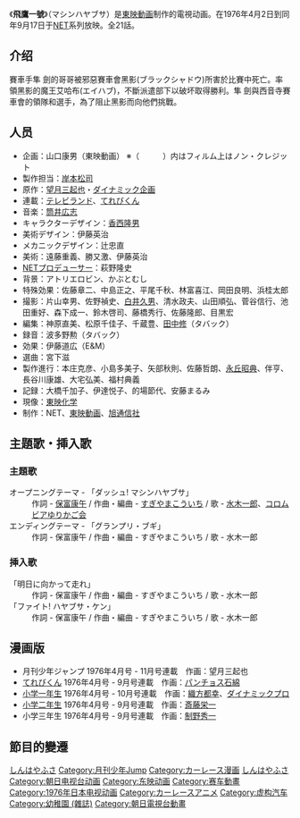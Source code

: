 {{unreferenced|time=2015-01-13T11:28:44+00:00}}
{{Infobox animanga/Headerofja
|title= 飛鷹一號
|image= 
|size= 
|caption= 
|japanese= マシンハヤブサ
|english= 
|kana= 
|romaji= Machine Hayabusa
|genre= 
}}
{{Infobox animanga/TVAnime
|標題= 
|圖像= 
|原案= 
|原作= 望月三起也、ダイナミック企画
|總導演= 
|導演= 
|劇本統籌= 
|編劇= 
|人物原案=
|人物設定= 香西隆男
|機械設定= 辻忠直
|音樂= 筒井廣志
|音樂製作= 
|動畫製作= [[東映動画|東映動画]]
|製作= NET、東映動画、旭通信社
|代理發行= 
|其他代理發行= 
|播放電視台= [[朝日電視台|NET]]
|其他電視台= 
|播放開始= 1976年4月2日
|播放結束= 9月17日
|網路= 
|話數= 21
|其他= 
}}
{{Infobox animanga/Footerofja}}
《'''飛鷹一號'''》（マシンハヤブサ）是[[東映動画|東映動画]]制作的電視动画。在1976年4月2日到同年9月17日于[[朝日電視台|NET]]系列放映。全21話。

==介绍==
賽車手隼 劍的哥哥被邪惡賽車會黑影(ブラックシャドウ)所害於比賽中死亡。率領黑影的魔王艾哈布(エイハブ)，不斷派遣部下以破坏取得勝利。隼 劍與西音寺賽車會的領隊和選手，為了阻止黑影而向他們挑戰。
==人员==
*企画：山口康男（東映動画） ※（　　　）内はフィルム上はノン・クレジット
*製作担当：[[岸本松司|岸本松司]]
*原作：[[望月三起也|望月三起也]]・[[ダイナミック企画|ダイナミック企画]]
*連載：[[テレビランド|テレビランド]]、[[てれびくん|てれびくん]]
*音楽：[[筒井広志|筒井広志]]
*キャラクターデザイン：[[香西隆男|香西隆男]]
*美術デザイン：伊藤英治
*メカニックデザイン：辻忠直
*美術：遠藤重義、勝又激、伊藤英治
*[[テレビ朝日|NET]]プロデューサー：萩野隆史
*背景：アトリエロビン、かぶとむし
*特殊効果：佐藤章二、中島正之、平尾千秋、林富喜江、岡田良明、浜桂太郎
*撮影：片山幸男、佐野禎史、[[白井久男|白井久男]]、清水政夫、山田順弘、菅谷信行、池田重好、森下成一、鈴木啓司、藤橋秀行、佐藤隆郎、目黒宏
*編集：神原直美、松原千佳子、千蔵豊、[[田中修|田中修]]（タバック）
*録音：波多野勲（タバック）
*効果：伊藤道広（E&M）
*選曲：宮下滋
*製作進行：本庄克彦、小島多美子、矢部秋則、佐藤哲朗、[[永丘昭典|永丘昭典]]、伴亨、長谷川康雄、大宅弘美、福村典義
*記録：大橋千加子、伊達悦子、的場節代、安藤まるみ
*現像：[[東映ラボ・テック|東映化学]]
*制作：NET、[[東映アニメーション|東映動画]]、[[アサツー_ディ・ケイ|旭通信社]]
== 主題歌・挿入歌 ==


=== 主題歌 ===
;オープニングテーマ - 「ダッシュ! マシンハヤブサ」
:作詞 - [[保富康午|保富康午]] / 作曲・編曲 - [[すぎやまこういち|すぎやまこういち]] / 歌 - [[水木一郎|水木一郎]]、[[音羽ゆりかご会|コロムビアゆりかご会]]
;エンディングテーマ - 「グランプリ・ブギ」
:作詞 - 保富康午 / 作曲・編曲 - すぎやまこういち / 歌 - 水木一郎

=== 挿入歌 ===
;「明日に向かって走れ」
:作詞 - 保富康午 / 作曲・編曲 - すぎやまこういち / 歌 - 水木一郎
;「ファイト! ハヤブサ・ケン」
:作詞 - 保富康午 / 作曲・編曲 - すぎやまこういち / 歌 - 水木一郎
==漫画版==
*月刊少年ジャンプ 1976年4月号 - 11月号連載　作画：望月三起也
*[[てれびくん|てれびくん]]  1976年4月号 - 9月号連載　作画：[[パンチョス石綿|パンチョス石綿]]
*[[小学一年生|小学一年生]]  1976年4月号 - 10月号連載　作画：[[織方都幸|織方都幸]]、[[ダイナミックプロ|ダイナミックプロ]]
*[[小学二年生|小学二年生]]  1976年4月号 - 9月号連載　作画：[[斎藤栄一|斎藤栄一]]
*小学三年生  1976年4月号 - 9月号連載　作画：[[制野秀一|制野秀一]]


[[Category:漫画作品_ま|しんはやふさ]]
[[Category:月刊少年Jump|Category:月刊少年Jump]]
[[Category:カーレース漫画|Category:カーレース漫画]]
[[Category:アニメ作品_ま|しんはやふさ]]
[[Category:朝日电视台动画|Category:朝日电视台动画]]
[[Category:东映动画|Category:东映动画]]
[[Category:赛车動畫|Category:赛车動畫]]
[[Category:1976年日本电视动画|Category:1976年日本电视动画]]
[[Category:カーレースアニメ|Category:カーレースアニメ]]
[[Category:虚构汽车|Category:虚构汽车]]
[[Category:幼稚園_(雜誌)|Category:幼稚園 (雜誌)]]

== 節目的變遷 ==
{{電視節目的變遷|
電視台={{JPN}}[[朝日電視台|朝日電視台]]|
播放檔次=星期五|
節目名稱=飞鹰一号<br />（1976年4月2日 — 1976年9月17日）|
上一節目=[[勇者莱汀|勇者莱汀]]|
下一節目=[[小甜甜|小甜甜]]
}}
{{DEFAULTSORT:Machine Hayabusa}}
[[Category:朝日電視台動畫|Category:朝日電視台動畫]]